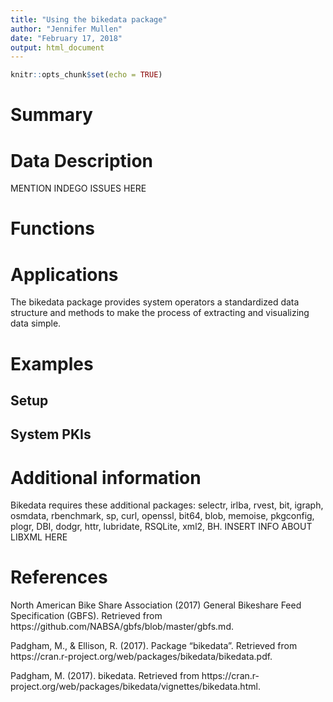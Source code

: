 ```yaml
---
title: "Using the bikedata package"
author: "Jennifer Mullen"
date: "February 17, 2018"
output: html_document
---
```


```r
knitr::opts_chunk$set(echo = TRUE)
```

# Summary


# Data Description


MENTION INDEGO ISSUES HERE


# Functions


# Applications

The bikedata package provides system operators a standardized data structure and methods to make the process of extracting and visualizing data simple.




# Examples

## Setup


## System PKIs





# Additional information

Bikedata requires these additional packages:  selectr, irlba, rvest, bit, igraph, osmdata, rbenchmark, sp, curl, openssl, bit64, blob, memoise, pkgconfig, plogr, DBI, dodgr, httr, lubridate, RSQLite, xml2, BH. INSERT INFO ABOUT LIBXML HERE

# References

North American Bike Share Association (2017) General Bikeshare Feed Specification (GBFS). Retrieved from https://github.com/NABSA/gbfs/blob/master/gbfs.md. 

Padgham, M., & Ellison, R. (2017). Package "bikedata". Retrieved from https://cran.r-project.org/web/packages/bikedata/bikedata.pdf. 

Padgham, M. (2017). bikedata. Retrieved from https://cran.r-project.org/web/packages/bikedata/vignettes/bikedata.html. 
